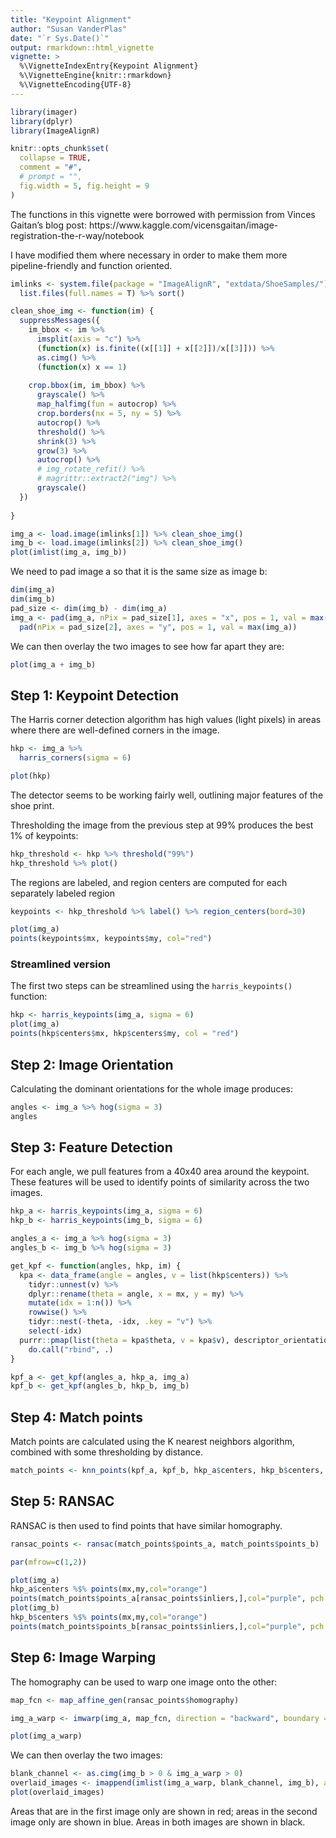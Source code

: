 ```yaml
---
title: "Keypoint Alignment"
author: "Susan VanderPlas"
date: "`r Sys.Date()`"
output: rmarkdown::html_vignette
vignette: >
  %\VignetteIndexEntry{Keypoint Alignment}
  %\VignetteEngine{knitr::rmarkdown}
  %\VignetteEncoding{UTF-8}
---
```


```r
library(imager)
library(dplyr)
library(ImageAlignR)

knitr::opts_chunk$set(
  collapse = TRUE,
  comment = "#",
  # prompt = "",
  fig.width = 5, fig.height = 9
)
```

The functions in this vignette were borrowed with permission from Vinces Gaitan's blog post: https://www.kaggle.com/vicensgaitan/image-registration-the-r-way/notebook

I have modified them where necessary in order to make them more pipeline-friendly and function oriented.

```r
imlinks <- system.file(package = "ImageAlignR", "extdata/ShoeSamples/") %>% 
  list.files(full.names = T) %>% sort()

clean_shoe_img <- function(im) {
  suppressMessages({
    im_bbox <- im %>%
      imsplit(axis = "c") %>%
      (function(x) is.finite((x[[1]] + x[[2]])/x[[3]])) %>%
      as.cimg() %>%
      (function(x) x == 1)
    
    crop.bbox(im, im_bbox) %>%
      grayscale() %>%
      map_halfimg(fun = autocrop) %>%
      crop.borders(nx = 5, ny = 5) %>%
      autocrop() %>%
      threshold() %>%
      shrink(3) %>%
      grow(3) %>%
      autocrop() %>%
      # img_rotate_refit() %>%
      # magrittr::extract2("img") %>%
      grayscale() 
  })
  
}

img_a <- load.image(imlinks[1]) %>% clean_shoe_img()
img_b <- load.image(imlinks[2]) %>% clean_shoe_img()
plot(imlist(img_a, img_b))
```
We need to pad image a so that it is the same size as image b:
```r
dim(img_a)
dim(img_b)
pad_size <- dim(img_b) - dim(img_a)
img_a <- pad(img_a, nPix = pad_size[1], axes = "x", pos = 1, val = max(img_a)) %>% 
  pad(nPix = pad_size[2], axes = "y", pos = 1, val = max(img_a))
```

We can then overlay the two images to see how far apart they are:
```r
plot(img_a + img_b)
```

## Step 1: Keypoint Detection

The Harris corner detection algorithm has high values (light pixels) in areas where there are well-defined corners in the image.

```r
hkp <- img_a %>%
  harris_corners(sigma = 6)

plot(hkp)
```

The detector seems to be working fairly well, outlining major features of the shoe print.

Thresholding the image from the previous step at 99% produces the best 1% of keypoints:
```r
hkp_threshold <- hkp %>% threshold("99%") 
hkp_threshold %>% plot()
```

The regions are labeled, and region centers are computed for each separately labeled region
```r
keypoints <- hkp_threshold %>% label() %>% region_centers(bord=30)

plot(img_a)
points(keypoints$mx, keypoints$my, col="red")
```


### Streamlined version

The first two steps can be streamlined using the `harris_keypoints()` function:

```r
hkp <- harris_keypoints(img_a, sigma = 6)
plot(img_a)
points(hkp$centers$mx, hkp$centers$my, col = "red")
```

## Step 2: Image Orientation

Calculating the dominant orientations for the whole image produces:
```r
angles <- img_a %>% hog(sigma = 3)
angles
```

## Step 3: Feature Detection

For each angle, we pull features from a 40x40 area around the keypoint. These features will be used to identify points of similarity across the two images.
```r
hkp_a <- harris_keypoints(img_a, sigma = 6)
hkp_b <- harris_keypoints(img_b, sigma = 6)

angles_a <- img_a %>% hog(sigma = 3)
angles_b <- img_b %>% hog(sigma = 3)

get_kpf <- function(angles, hkp, im) {
  kpa <- data_frame(angle = angles, v = list(hkp$centers)) %>%
    tidyr::unnest(v) %>%
    dplyr::rename(theta = angle, x = mx, y = my) %>%
    mutate(idx = 1:n()) %>%
    rowwise() %>%
    tidyr::nest(-theta, -idx, .key = "v") %>%
    select(-idx)
  purrr::pmap(list(theta = kpa$theta, v = kpa$v), descriptor_orientation, im = grayscale(im)) %>%
    do.call("rbind", .)
}

kpf_a <- get_kpf(angles_a, hkp_a, img_a)
kpf_b <- get_kpf(angles_b, hkp_b, img_b)

```

## Step 4: Match points

Match points are calculated using the K nearest neighbors algorithm, combined with some thresholding by distance.
```r
match_points <- knn_points(kpf_a, kpf_b, hkp_a$centers, hkp_b$centers, show_plot = T)
```

## Step 5: RANSAC

RANSAC is then used to find points that have similar homography. 

```r
ransac_points <- ransac(match_points$points_a, match_points$points_b)
```

```r
par(mfrow=c(1,2))

plot(img_a)
hkp_a$centers %$% points(mx,my,col="orange")
points(match_points$points_a[ransac_points$inliers,],col="purple", pch = 16)
plot(img_b)
hkp_b$centers %$% points(mx,my,col="orange")
points(match_points$points_b[ransac_points$inliers,],col="purple", pch = 16)
```


## Step 6: Image Warping

The homography can be used to warp one image onto the other:
```r
map_fcn <- map_affine_gen(ransac_points$homography)

img_a_warp <- imwarp(img_a, map_fcn, direction = "backward", boundary = "neumann")

plot(img_a_warp)
```

We can then overlay the two images:

```r
blank_channel <- as.cimg(img_b > 0 & img_a_warp > 0)
overlaid_images <- imappend(imlist(img_a_warp, blank_channel, img_b), axis = 'c')
plot(overlaid_images)
```

Areas that are in the first image only are shown in red; areas in the second image only are shown in blue. Areas in both images are shown in black.
